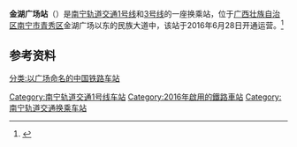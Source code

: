 {{Infobox Station
|BoxWidth = 24em
|Title = 金湖广场站
|native_name = Camh Ginhhuz Gvangjcangz
|eng_name = JINHU Square Station
|EngSubTitle = 
|StationSymbol = no
|linecolour = #{{南宁轨道交通标志色|1}}
|linecolour2 = #{{南宁轨道交通标志色|3}}
|ImageName =Jinhu_Square_Station_in_Nanning，Exit_F1.jpg
|ImageSize = 290px
|ImageCaption = F1出入口
|ImagePadding = 0
|Code = 
|Operator = [[南宁轨道交通|南宁轨道交通]]
|Line = {{南宁轨道交通线路名|1|c}}{{南宁轨道交通线路名|3|c}}
|Place = [[广西壮族自治区|广西壮族自治区]][[南宁市|南宁市]][[青秀区|青秀区]]<br>金湖广场以东的民族大道中
|Coord = 
|connection = 
|ExitNumber = 8
|RouteType = Metro
|MTShowHeader = show
|MTSystem = 
|MTType = 地下站
|MTConcourseType = 整体式站厅
|MTPlatformType = [[岛式站台|岛式站台]]
|MTExitNum=
|MTTime First = <div style="display:inline-block; text-align: right;">开往[[石埠站|石埠站]]：<br />开往[[南宁东站|火车东站]]：</div><div style="display:inline-block; text-align: right;">06:32<br />06:52</div>
|MTTime Last = <div style="display:inline-block; text-align: right;">开往[[石埠站|石埠站]]：<br />开往[[南宁东站|火车东站]]：</div><div style="display:inline-block; text-align: right;">23:17<br />23:37</div>
|MTStartDate = 2016年6月28日
|MTColour = 
}}

'''金湖广场站'''（{{lang-za|Camh Ginhhuz Gvangjcangz}}）是[[南宁轨道交通|南宁轨道交通]][[南宁轨道交通1号线|1号线]]和[[南宁轨道交通3号线|3号线]]的一座换乘站，位于[[广西壮族自治区|广西壮族自治区]][[南宁市|南宁市]][[青秀区|青秀区]]金湖广场以东的民族大道中，该站于2016年6月28日开通运营。<ref>{{Cite web |url=http://news.163.com/16/0628/16/BQLNGPNM000146BE.html |title=南宁地铁1号线（东段）开通试运营 正式迈入地铁时代 |access-date=2016-10-14 |archive-url=https://web.archive.org/web/20160914003827/http://news.163.com/16/0628/16/BQLNGPNM000146BE.html |archive-date=2016-09-14 |dead-url=yes }}</ref>

== 参考资料 ==
{{reflist}}

<!-- 临近车站 -->
{{s-rail-start}}
{{s-rail|title=南宁轨道交通}}
{{s-line new|system=NanningRT|line=1|previous=南湖|next=会展中心|type=P1}}
{{s-line new|system=NanningRT|line=3|previous=滨湖路|next=埌西|type=P1}}
{{s-end}}
{{南宁轨道交通1号线车站}}
{{南宁轨道交通3号线车站}}

[[Category:南宁轨道交通1号线车站|Category:南宁轨道交通1号线车站]]
[[Category:2016年啟用的鐵路車站|Category:2016年啟用的鐵路車站]]
[[Category:南宁轨道交通换乘车站|Category:南宁轨道交通换乘车站]]
[[分类:以广场命名的中国铁路车站|分类:以广场命名的中国铁路车站]]